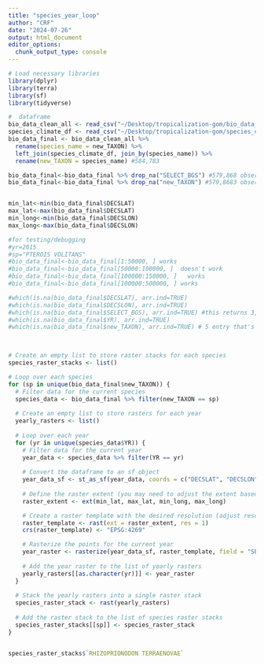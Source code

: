 ```yaml
---
title: "species_year_loop"
author: "CRF"
date: "2024-07-26"
output: html_document
editor_options: 
  chunk_output_type: console
---
```


```r
# Load necessary libraries
library(dplyr)
library(terra)
library(sf)
library(tidyverse)

#  dataframe
bio_data_clean_all <- read_csv("~/Desktop/tropicalization-gom/bio_data_clean.csv")
species_climate_df <- read_csv("~/Desktop/tropicalization-gom/species_climate_data.csv")
bio_data_final <- bio_data_clean_all %>%
  rename(species_name = new_TAXON) %>%
  left_join(species_climate_df, join_by(species_name)) %>% 
  rename(new_TAXON = species_name) #584,783

bio_data_final<-bio_data_final %>% drop_na("SELECT_BGS") #579,868 observations
bio_data_final<-bio_data_final %>% drop_na("new_TAXON") #579,8683 observations


min_lat<-min(bio_data_final$DECSLAT)
max_lat<-max(bio_data_final$DECSLAT)
min_long<-min(bio_data_final$DECSLON)
max_long<-max(bio_data_final$DECSLON)

#for testing/debugging
#yr=2015
#sp="PTEROIS VOLITANS"
#bio_data_final<-bio_data_final[1:50000, ] works
#bio_data_final<-bio_data_final[50000:100000, ]  doesn't work
#bio_data_final<-bio_data_final[100000:150000, ]   works
#bio_data_final<-bio_data_final[100000:500000, ] works

#which(is.na(bio_data_final$DECSLAT), arr.ind=TRUE)
#which(is.na(bio_data_final$DECSLON), arr.ind=TRUE)
#which(is.na(bio_data_final$SELECT_BGS), arr.ind=TRUE) #this returns 3,915 entries. I'm going to omit them
#which(is.na(bio_data_final$YR), arr.ind=TRUE)
#which(is.na(bio_data_final$new_TAXON), arr.ind=TRUE) # 5 entry that's messing it up!
    


# Create an empty list to store raster stacks for each species
species_raster_stacks <- list()

# Loop over each species
for (sp in unique(bio_data_final$new_TAXON)) {
  # Filter data for the current species
  species_data <- bio_data_final %>% filter(new_TAXON == sp) 
  
  # Create an empty list to store rasters for each year
  yearly_rasters <- list()
  
  # Loop over each year
  for (yr in unique(species_data$YR)) {
    # Filter data for the current year
    year_data <- species_data %>% filter(YR == yr) 
    
    # Convert the dataframe to an sf object
    year_data_sf <- st_as_sf(year_data, coords = c("DECSLAT", "DECSLON"), crs = 4269)
    
    # Define the raster extent (you may need to adjust the extent based on your data)
    raster_extent <- ext(min_lat, max_lat, min_long, max_long)

    # Create a raster template with the desired resolution (adjust resolution as needed)
    raster_template <- rast(ext = raster_extent, res = 1)
    crs(raster_template) <- "EPSG:4269"

    # Rasterize the points for the current year
    year_raster <- rasterize(year_data_sf, raster_template, field = "SELECT_BGS")
    
    # Add the year raster to the list of yearly rasters
    yearly_rasters[[as.character(yr)]] <- year_raster 
  }
  
  # Stack the yearly rasters into a single raster stack
  species_raster_stack <- rast(yearly_rasters)
  
  # Add the raster stack to the list of species raster stacks
  species_raster_stacks[[sp]] <- species_raster_stack 
}


species_raster_stacks$`RHIZOPRIONODON TERRAENOVAE`


```

